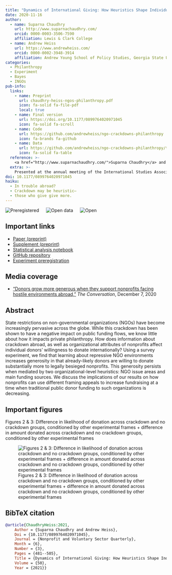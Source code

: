 ```yaml
---
title: "Dynamics of International Giving: How Heuristics Shape Individual Donor Preferences"
date: 2020-11-16
author:
  - name: Suparna Chaudhry
    url: http://www.suparnachaudhry.com/
    orcid: 0000-0003-3506-7590
    affiliation: Lewis & Clark College
  - name: Andrew Heiss
    url: https://www.andrewheiss.com/
    orcid: 0000-0002-3948-3914
    affiliation: Andrew Young School of Policy Studies, Georgia State University
categories: 
  - Philanthropy
  - Experiment
  - Bayes
  - INGOs
pub-info:
  links:
    - name: Preprint
      url: chaudhry-heiss-ngos-philanthropy.pdf
      icon: fa-solid fa-file-pdf
      local: true
    - name: Final version
      url: https://doi.org/10.1177/0899764020971045
      icon: fa-solid fa-scroll
    - name: Code
      url: https://github.com/andrewheiss/ngo-crackdowns-philanthropy
      icon: fa-brands fa-github
    - name: Data
      url: https://github.com/andrewheiss/ngo-crackdowns-philanthropy/tree/master/data
      icon: fa-solid fa-table
  reference: >-
    <a href="http://www.suparnachaudhry.com/">Suparna Chaudhry</a> and <strong>Andrew Heiss</strong>, “Dynamics of International Giving: How Heuristics Shape Individual Donor Preferences,” <em>Nonprofit and Voluntary Sector Quarterly</em> 50, no. 3 (June 2021): 481–505, doi: <a href="https://doi.org/10.1177/0899764020971045"><code>10.1177/0899764020971045</code></a>
  extra: >-
    Presented at the annual meeting of the International Studies Association (ISA), San Francisco, California, April 2018; and the annual meeting of ISA, Toronto, Canada, March 2019
doi: 10.1177/0899764020971045
haiku: 
  - In trouble abroad?
  - Crackdown may be heuristic—
  - those who give give more.
---
```


![Preregistered](preregistered_large_color.png) &emsp; ![Open data](data_large_color.png) &emsp; ![Open](materials_large_color.png)

## Important links

- [Paper (preprint)](chaudhry-heiss-ngos-philanthropy.pdf)
- [Supplement (preprint)](chaudhry-heiss-ngos-philanthropy-supplement.pdf)
- [Statistical analysis notebook](https://stats.andrewheiss.com/ngo-crackdowns-philanthropy/)
- [GitHub repository](https://github.com/andrewheiss/ngo-crackdowns-philanthropy)
- [Experiment preregistration](https://osf.io/dx973/register/565fb3678c5e4a66b5582f67)

## Media coverage

- ["Donors grow more generous when they support nonprofits facing hostile environments abroad,"](https://theconversation.com/donors-grow-more-generous-when-they-support-nonprofits-facing-hostile-environments-abroad-150436) *The Conversation*, December 7, 2020

## Abstract

State restrictions on non-governmental organizations (NGOs) have become increasingly pervasive across the globe. While this crackdown has been shown to have a negative impact on public funding flows, we know little about how it impacts private philanthropy. How does information about crackdown abroad, as well as organizational attributes of nonprofits affect individual donors’ willingness to donate internationally? Using a survey experiment, we find that learning about repressive NGO environments increases generosity in that already-likely donors are willing to donate substantially more to legally besieged nonprofits. This generosity persists when mediated by two organizational-level heuristics: NGO issue areas and main funding sources. We discuss the implications of our results on how nonprofits can use different framing appeals to increase fundraising at a time when traditional public donor funding to such organizations is decreasing.


## Important figures

Figures 2 & 3: Difference in likelihood of donation across crackdown and no crackdown groups, conditioned by other experimental frames + difference in amount donated across crackdown and no crackdown groups, conditioned by other experimental frames

![Figures 2 & 3: Difference in likelihood of donation across crackdown and no crackdown groups, conditioned by other experimental frames + difference in amount donated across crackdown and no crackdown groups, conditioned by other experimental frames](ngos-philanthropy_figs23.png)


## BibTeX citation

```bibtex
@article{ChaudhryHeiss:2021,
    Author = {Suparna Chaudhry and Andrew Heiss},
    Doi = {10.1177/0899764020971045},
    Journal = {Nonprofit and Voluntary Sector Quarterly},
    Month = {6},
    Number = {3},
    Pages = {481--505},
    Title = {Dynamics of International Giving: How Heuristics Shape Individual Donor Preferences},
    Volume = {50},
    Year = {2021}}
```
